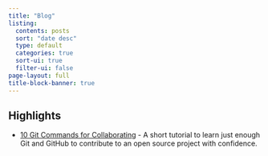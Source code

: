 ```yaml
---
title: "Blog"
listing:
  contents: posts
  sort: "date desc"
  type: default
  categories: true
  sort-ui: true
  filter-ui: false
page-layout: full
title-block-banner: true
---
```


## Highlights

- [10 Git Commands for Collaborating](posts/2021-03-14-Ten-Git-Commands-for-Collaborating/) -
 A short tutorial to learn just enough Git and GitHub to contribute to an
 open source project with confidence.
